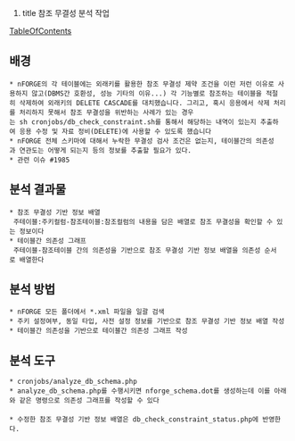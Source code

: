 #title 참조 무결성 분석 작업
[[TableOfContents]]
 
== 배경 ==
 * nFORGE의 각 테이블에는 외래키를 활용한 참조 무결성 제약 조건을 이런 저런 이유로 사용하지 않고(DBMS간 호환성, 성능 기타의 이유...) 각 기능별로 참조하는 테이블을 적절히 삭제하여 외래키의 DELETE CASCADE를 대치했습니다. 그리고, 혹시 응용에서 삭제 처리를 처리하지 못해서 참조 무결성을 위반하는 사례가 있는 경우는 sh cronjobs/db_check_constraint.sh를 통해서 해당하는 내역이 있는지 추출하여 응용 수정 및 자료 정비(DELETE)에 사용할 수 있도록 했습니다
 * nFORGE 전체 스키마에 대해서 누락한 무결성 검사 조건은 없는지, 테이블간의 의존성과 연관도는 어떻게 되는지 등의 정보를 추출할 필요가 있다.
 * 관련 이슈 #1985

== 분석 결과물 ==
 * 참조 무결성 기반 정보 배열
  주테이블:주키컬럼-참조테이블:참조컬럼의 내용을 담은 배열로 참조 무결성을 확인할 수 있는 정보이다
 * 테이블간 의존성 그래프
  주테이블-참조테이블 간의 의존성을 기반으로 참조 무결성 기반 정보 배열을 의존성 순서로 배열한다

== 분석 방법 ==
 * nFORGE 모든 폴더에서 *.xml 파일을 일괄 검색
 * 주키 설정여부, 동일 타입, 사전 설정 정보를 기반으로 참조 무결성 기반 정보 배열 작성
 * 테이블간 의존성을 기반으로 테이블간 의존성 그래프 작성

== 분석 도구 ==
 * cronjobs/analyze_db_schema.php
 * analyze_db_schema.php를 수행시키면 nforge_schema.dot를 생성하는데 이를 아래와 같은 명령으로 의존성 그래프를 작성할 수 있다
 {{{ dot  -Gsize="70,30" -Gratio="fill" -Tpng nforge_schema.dot -o nforge_schema.png 
}}}
 * 수정한 참조 무결성 기반 정보 배열은 db_check_constraint_status.php에 반영한다.
